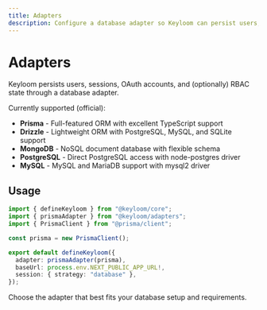 ```yaml
---
title: Adapters
description: Configure a database adapter so Keyloom can persist users, sessions, accounts, and RBAC.
---
```



# Adapters

Keyloom persists users, sessions, OAuth accounts, and (optionally) RBAC state through a database adapter.

Currently supported (official):

- **Prisma** - Full-featured ORM with excellent TypeScript support
- **Drizzle** - Lightweight ORM with PostgreSQL, MySQL, and SQLite support
- **MongoDB** - NoSQL document database with flexible schema
- **PostgreSQL** - Direct PostgreSQL access with node-postgres driver
- **MySQL** - MySQL and MariaDB support with mysql2 driver

## Usage

```ts
import { defineKeyloom } from "@keyloom/core";
import { prismaAdapter } from "@keyloom/adapters";
import { PrismaClient } from "@prisma/client";

const prisma = new PrismaClient();

export default defineKeyloom({
  adapter: prismaAdapter(prisma),
  baseUrl: process.env.NEXT_PUBLIC_APP_URL!,
  session: { strategy: "database" },
});
```

<Callout>
  Choose the adapter that best fits your database setup and requirements.
</Callout>

<Cards>
  <Card
    title="Prisma"
    href="/docs/adapters/prisma"
    description="Full-featured ORM with excellent TypeScript support and automatic migrations"
  />
  <Card
    title="Drizzle"
    href="/docs/adapters/drizzle"
    description="Lightweight ORM supporting PostgreSQL, MySQL, and SQLite with type safety"
  />
  <Card
    title="MongoDB"
    href="/docs/adapters/mongodb"
    description="NoSQL document database with flexible schema and automatic indexing"
  />
  <Card
    title="PostgreSQL"
    href="/docs/adapters/postgresql"
    description="Direct PostgreSQL access with connection pooling and advanced features"
  />
  <Card
    title="MySQL"
    href="/docs/adapters/mysql"
    description="MySQL and MariaDB support with optimized connection management"
  />
</Cards>
